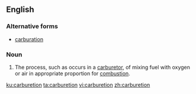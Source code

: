 ==English==

===Alternative forms===
* [[carburation]]

===Noun===
{{en-noun}}

# The process, such as occurs in a [[carburetor]], of mixing fuel with oxygen or air in appropriate proportion for [[combustion]].

[[ku:carburetion]]
[[ta:carburetion]]
[[vi:carburetion]]
[[zh:carburetion]]